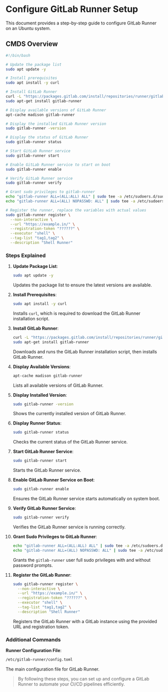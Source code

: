 # Configure GitLab Runner Setup

This document provides a step-by-step guide to configure GitLab Runner on an Ubuntu system.

## CMDS Overview

```bash
#!/bin/bash

# Update the package list
sudo apt update -y

# Install prerequisites
sudo apt install -y curl

# Install GitLab Runner
curl -L "https://packages.gitlab.com/install/repositories/runner/gitlab-runner/script.deb.sh" | sudo bash
sudo apt-get install gitlab-runner

# Display available versions of GitLab Runner
apt-cache madison gitlab-runner

# Display the installed GitLab Runner version
sudo gitlab-runner -version

# Display the status of GitLab Runner
sudo gitlab-runner status

# Start GitLab Runner service
sudo gitlab-runner start

# Enable GitLab Runner service to start on boot
sudo gitlab-runner enable

# Verify GitLab Runner service
sudo gitlab-runner verify

# Grant sudo privileges to gitlab-runner
echo "gitlab-runner ALL=(ALL:ALL) ALL" | sudo tee -a /etc/sudoers.d/sudoers
echo "gitlab-runner ALL=(ALL) NOPASSWD: ALL" | sudo tee -a /etc/sudoers.d/sudoers

# Register the runner, replace the variables with actual values
sudo gitlab-runner register \
  --non-interactive \
  --url "https://example.in/" \
  --registration-token "??????" \
  --executor "shell" \
  --tag-list "tag1,tag2" \
  --description "Shell Runner"
```

### Steps Explained

1. **Update Package List**:
   ```bash
   sudo apt update -y
   ```
   Updates the package list to ensure the latest versions are available.

2. **Install Prerequisites**:
   ```bash
   sudo apt install -y curl
   ```
   Installs `curl`, which is required to download the GitLab Runner installation script.

3. **Install GitLab Runner**:
   ```bash
   curl -L "https://packages.gitlab.com/install/repositories/runner/gitlab-runner/script.deb.sh" | sudo bash
   sudo apt-get install gitlab-runner
   ```
   Downloads and runs the GitLab Runner installation script, then installs GitLab Runner.

4. **Display Available Versions**:
   ```bash
   apt-cache madison gitlab-runner
   ```
   Lists all available versions of GitLab Runner.

5. **Display Installed Version**:
   ```bash
   sudo gitlab-runner -version
   ```
   Shows the currently installed version of GitLab Runner.

6. **Display Runner Status**:
   ```bash
   sudo gitlab-runner status
   ```
   Checks the current status of the GitLab Runner service.

7. **Start GitLab Runner Service**:
   ```bash
   sudo gitlab-runner start
   ```
   Starts the GitLab Runner service.

8. **Enable GitLab Runner Service on Boot**:
   ```bash
   sudo gitlab-runner enable
   ```
   Ensures the GitLab Runner service starts automatically on system boot.

9. **Verify GitLab Runner Service**:
   ```bash
   sudo gitlab-runner verify
   ```
   Verifies the GitLab Runner service is running correctly.

10. **Grant Sudo Privileges to GitLab Runner**:
    ```bash
    echo "gitlab-runner ALL=(ALL:ALL) ALL" | sudo tee -a /etc/sudoers.d/sudoers
    echo "gitlab-runner ALL=(ALL) NOPASSWD: ALL" | sudo tee -a /etc/sudoers.d/sudoers
    ```
    Grants the `gitlab-runner` user full sudo privileges with and without password prompts.

11. **Register the GitLab Runner**:
    ```bash
    sudo gitlab-runner register \
      --non-interactive \
      --url "https://example.in/" \
      --registration-token "??????" \
      --executor "shell" \
      --tag-list "tag1,tag2" \
      --description "Shell Runner"
    ```
    Registers the GitLab Runner with a GitLab instance using the provided URL and registration token.

### Additional Commands

 **Runner Configuration File**:
   ```bash
   /etc/gitlab-runner/config.toml
   ```
   The main configuration file for GitLab Runner.


> By following these steps, you can set up and configure a GitLab Runner to automate your CI/CD pipelines efficiently.